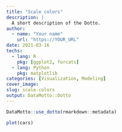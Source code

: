 ```yaml
---
title: "Scale colors"
description: |
  A short description of the Dotto.
author:
  - name: "Your name"
    url: "https://YOUR_URL"
date: 2021-03-16
techs:
  - lang: R
    pkg: [ggplot2, forcats]
  - lang: Python
    pkg: matplotlib
categories: [Visualization, Modeling]
cover_image:
slug: scale-colors
output: DataMotto::Dotto
---
```


```r
DataMotto::use_dotto(rmarkdown::metadata)
```

<!-- Dot 1 ------------------------------------------------>

```r
plot(cars)
```


